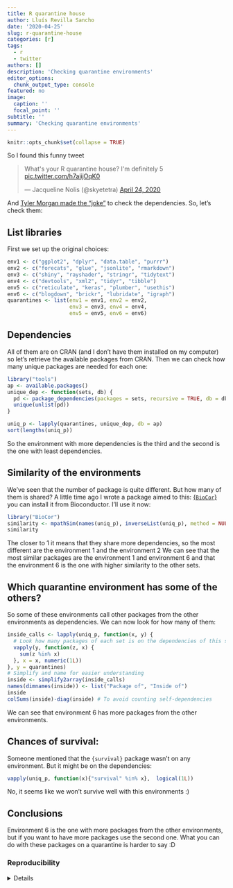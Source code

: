 ```yaml
---
title: R quarantine house
author: Lluís Revilla Sancho
date: '2020-04-25'
slug: r-quarantine-house
categories: [r]
tags:
  - r
  - twitter
authors: []
description: 'Checking quarantine environments'
editor_options:
  chunk_output_type: console
featured: no
image:
  caption: ''
  focal_point: ''
subtitle: ''
summary: 'Checking quarantine environments'
---
```


```r
knitr::opts_chunk$set(collapse = TRUE)
```


So I found this funny tweet  

<blockquote class="twitter-tweet" data-partner="tweetdeck"><p lang="en" dir="ltr">What&#39;s your R quarantine house? I&#39;m definitely 5 <a href="https://t.co/h7aiijOqK0">pic.twitter.com/h7aiijOqK0</a></p>&mdash; Jacqueline Nolis (@skyetetra) <a href="https://twitter.com/skyetetra/status/1253774850356768768?ref_src=twsrc%5Etfw">April 24, 2020</a></blockquote>
<script async src="https://platform.twitter.com/widgets.js" charset="utf-8"></script>

And [Tyler Morgan made the "joke"](https://twitter.com/tylermorganwall/status/1253778147423727621) to check the dependencies. So, let's check them:

## List libraries

First we set up the original choices:

```r
env1 <- c("ggplot2", "dplyr", "data.table", "purrr")
env2 <- c("forecats", "glue", "jsonlite", "rmarkdown")
env3 <- c("shiny", "rayshader", "stringr", "tidytext")
env4 <- c("devtools", "xml2", "tidyr", "tibble")
env5 <- c("reticulate", "keras", "plumber", "usethis")
env6 <- c("blogdown", "brickr", "lubridate", "igraph")
quarantines <- list(env1 = env1, env2 = env2, 
                    env3 = env3, env4 = env4, 
                    env5 = env5, env6 = env6)
```

## Dependencies

All of them are on CRAN (and I don't have them installed on my computer) so let's retrieve the available packages from CRAN. Then we can check how many unique packages are needed for each one:

```r
library("tools")
ap <- available.packages()
unique_dep <- function(sets, db) {
  pd <- package_dependencies(packages = sets, recursive = TRUE, db = db)
  unique(unlist(pd))
}

uniq_p <- lapply(quarantines, unique_dep, db = ap)
sort(lengths(uniq_p))
```

So the environment with more dependencies is the third and the second is the one with least dependencies.

## Similarity of the environments

We've seen that the number of package is quite different. But how many of them is shared?
A little time ago I wrote a package aimed to this: [{`BioCor`}](https://bioconductor.org/packages/BioCor) you can install it from Bioconductor. I'll use it now:

```r
library("BioCor")
similarity <- mpathSim(names(uniq_p), inverseList(uniq_p), method = NULL)
similarity
```

The closer to 1 it means that they share more dependencies, so the most different are the environment 1 and the environment 2
We can see that the most similar packages are the environment 1 and environment 6 and 
that the environment 6 is the one with higher similarity to the other sets.

## Which quarantine environment has some of the others?

So some of these environments call other packages from the other environments as dependencies.
We can now look for how many of them:

```r
inside_calls <- lapply(uniq_p, function(x, y) {
  # Look how many packages of each set is on the dependencies of this set
  vapply(y, function(z, x) { 
    sum(z %in% x)
  }, x = x, numeric(1L))
}, y = quarantines)
# Simplify and name for easier understanding
inside <- simplify2array(inside_calls)
names(dimnames(inside)) <- list("Package of", "Inside of")
inside
colSums(inside)-diag(inside) # To avoid counting self-dependencies
```

We can see that environment 6 has more packages from the other environments.

## Chances of survival:

Someone mentioned that the `{survival}` package wasn't on any environment. 
But it might be on the dependencies:

```r
vapply(uniq_p, function(x){"survival" %in% x},  logical(1L))
```

No, it seems like we won't survive well with this environments :)

## Conclusions

Environment 6 is the one with more packages from the other environments, but if you want to have more packages use the second one. What you can do with these packages on a quarantine is harder to say :D

### Reproducibility

<details>
```r
## Reproducibility info
options(width = 120)
sessioninfo::session_info()
```
</details>
